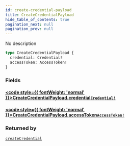 ```yaml
---
id: create-credential-payload
title: CreateCredentialPayload
hide_table_of_contents: true
pagination_next: null
pagination_prev: null
---
```








No description

```graphql
type CreateCredentialPayload {
  credential: Credential!
  accessToken: AccessToken!
}
```


### Fields

#### [<code style={{ fontWeight: 'normal' }}>CreateCredentialPayload.<b>credential</b></code>](#)<Bullet />[`Credential!`](/api/objects/credential) <Badge class="secondary" text="non-null"/> <Badge class="secondary" text="object"/>
> 
> 

#### [<code style={{ fontWeight: 'normal' }}>CreateCredentialPayload.<b>accessToken</b></code>](#)<Bullet />[`AccessToken!`](/api/objects/access-token) <Badge class="secondary" text="non-null"/> <Badge class="secondary" text="object"/>
> 
> 



### Returned by

[`createCredential`](/api/mutations/create-credential)  <Badge class="secondary" text="mutation"/>



